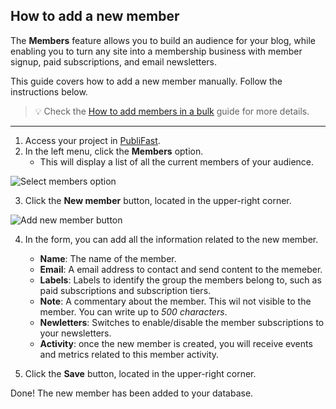 ## How to add a new member

The **Members** feature allows you to build an audience for your blog, while enabling you to turn any site into a membership business with member signup, paid subscriptions, and email newsletters.

This guide covers how to add a new member manually. Follow the instructions below.

> 💡 Check the [How to add members in a bulk](https://tech-writer-test.netlify.app/manage-account/add-members-bulk) guide for more details.

---

1. Access your project in [PubliFast](https://account.ghost.org/signin).
2. In the left menu, click the **Members** option.
   - This will display a list of all the current members of your audience.

![Select members option](public/images/prints-ui/members/add-member-home.png)

3. Click the **New member** button, located in the upper-right corner.

![Add new member button](public/images/prints-ui/members/add-new-member.png)

4. In the form, you can add all the information related to the new member.

   - **Name**: The name of the member.
   - **Email**: A email address to contact and send content to the memeber.
   - **Labels**: Labels to identify the group the members belong to, such as paid subscriptions and subscription tiers.
   - **Note**: A commentary about the member. This wil not visible to the member. You can write up to _500 characters_.
   - **Newletters**: Switches to enable/disable the member subscriptions to your newsletters.
   - **Activity**: once the new member is created, you will receive events and metrics related to this member activity.

5. Click the **Save** button, located in the upper-right corner.

Done! The new member has been added to your database.
